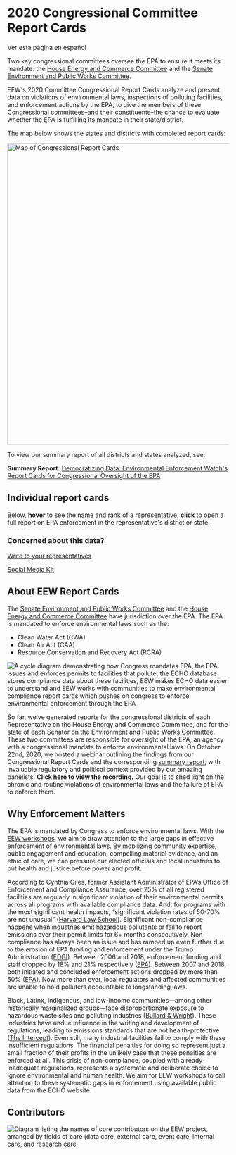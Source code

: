 
<Layout pageTitle="2020 EPA Oversight Reports" sidebarLinks={DataPageSidebarLinks} activeHeaderLink="Data">

# 2020 Congressional Committee Report Cards

<Link to='../reports-es' className='button'>Ver esta página en español</Link>

Two key congressional committees oversee the EPA to ensure it meets its mandate: the <a href="https://energycommerce.house.gov/" target='_blank' rel='noopener' >House Energy and Commerce Committee</a> and the <a href="https://www.epw.senate.gov/public/" target='_blank' rel='noopener' >Senate Environment and Public Works Committee</a>.

EEW's 2020 Committee Congressional Report Cards analyze and present data on violations of environmental laws, inspections of polluting facilities, and enforcement actions by the EPA, to give the members of these Congressional committees–and their constituents–the chance to evaluate whether the EPA is fulfilling its mandate in their state/district.

The map below shows the states and districts with completed report cards:

<img src={Map} alt='Map of Congressional Report Cards' height="685" width="970"/>

To view our summary report of all districts and states analyzed, see:

<strong>Summary Report:</strong> <a href="https://envirodatagov.org/wp-content/uploads/2020/10/Democratizing-Data-Summary-Report.pdf" target='_blank'>Democratizing Data: Environmental Enforcement Watch's Report Cards for Congressional Oversight of the EPA</a>

## Individual report cards

Below, **hover** to see the name and rank of a representative; **click** to open a full report on EPA enforcement in the representative's district or state:

<ReportCardExplorer reportData={SenateEnvironmentAndPublicWorksCommitteeData} reportTitle='Senate Environment and Public Works Committee' />
<ReportCardExplorer reportData={HouseEnergyAndCommerceCommittee} reportTitle='House Energy and Commerce Committee' />

### Concerned about this data?

<a className='button' href="https://democracy.io" target='_blank' rel='noopener' >Write to your representatives</a>

<a className='button' href="https://docs.google.com/document/d/112O6ZQ66Bd-DFsrsOQT-43Fg8SqRAfbrLzhzG0yR4xY/edit#" target='_blank' rel='noopener' >Social Media Kit</a>

## About EEW Report Cards
The <a href="https://www.epw.senate.gov/public/" target='_blank' rel='noopener' >Senate Environment and Public Works Committee</a> and the <a href="https://energycommerce.house.gov/" target='_blank' rel='noopener' >House Energy and Commerce Committee</a> have jurisdiction over the EPA. The EPA is mandated to enforce environmental laws such as the:

* Clean Water Act (CWA)
* Clean Air Act (CAA)
* Resource Conservation and Recovery Act (RCRA)

<img src={CycleDiagram} alt='A cycle diagram demonstrating how Congress mandates EPA, the EPA issues and enforces permits to facilities that pollute, the ECHO database stores compliance data about these facilities, EEW makes ECHO data easier to understand and EEW works with communities to make environmental compliance report cards which pushes on congress to enforce environmental enforcement through the EPA' />

So far, we’ve generated reports for the congressional districts of each Representative on the House Energy and Commerce Committee, and for the state of each Senator on the Environment and Public Works Committee. These two committees are responsible for oversight of the EPA, an agency with a congressional mandate to enforce environmental laws. On October 22nd, 2020, we hosted a webinar outlining the findings from our Congressional Report Cards and the corresponding <a href="https://envirodatagov.org/wp-content/uploads/2020/10/Democratizing-Data-Summary-Report.pdf" target='_blank' rel='noopener' >summary report</a>, with invaluable regulatory and political context provided by our amazing panelists. **Click <a href="https://youtu.be/9Ot7uFA4ucQ" target='_blank' rel='noopener' >here</a> to view the recording.** Our goal is to shed light on the chronic and routine violations of environmental laws and the failure of EPA to enforce them.

## Why Enforcement Matters
The EPA is mandated by Congress to enforce environmental laws. With the [EEW workshops](/events), we aim to draw attention to the large gaps in effective enforcement of environmental laws. By mobilizing community expertise, public engagement and education, compelling material evidence, and an ethic of care, we can pressure our elected officials and local industries to put health and justice before power and profit.

According to Cynthia Giles, former Assistant Administrator of EPA’s Office of Enforcement and Compliance Assurance, over 25% of all registered facilities are regularly in significant violation of their environmental permits across all programs with available compliance data. And, for programs with the most significant health impacts, “significant violation rates of 50-70% are not unusual” (<a href="http://eelp.law.harvard.edu/wp-content/uploads/Cynthia-Giles-Part-2-FINAL.pdf" target='_blank' rel='noopener' >Harvard Law School</a>). Significant non-compliance happens when industries emit hazardous pollutants or fail to report emissions over their permit limits for 6+ months consecutively. Non-compliance has always been an issue and has ramped up even further due to the erosion of EPA funding and enforcement under the Trump Administration (<a href="https://envirodatagov.org/publication/a-sheep-in-the-closet-the-erosion-of-enforcement-at-the-epa/" target='_blank' rel='noopener' >EDGI</a>). Between 2006 and 2018, enforcement funding and staff dropped by 18% and 21% respectively (<a href="https://www.epa.gov/sites/production/files/2020-04/documents/_epaoig_20200331_20-p-0131_0.pdf" target='_blank' rel='noopener' >EPA</a>). Between 2007 and 2018, both initiated and concluded enforcement actions dropped by more than 50% (<a href="https://www.epa.gov/sites/production/files/2020-04/documents/_epaoig_20200331_20-p-0131_0.pdf" target='_blank' rel='noopener' >EPA</a>). Now more than ever, local regulators and affected communities are unable to hold polluters accountable to longstanding laws.

Black, Latinx, Indigenous, and low-income communities—among other historically marginalized groups—face disproportionate exposure to hazardous waste sites and polluting industries (<a href="https://www.indiebound.org/book/9780896084469" target='_blank' rel='noopener' >Bullard & Wright</a>). These industries have undue influence in the writing and development of regulations, leading to emissions standards that are not health-protective (<a href="https://theintercept.com/2019/06/18/pfoa-pfas-teflon-epa-limit/" target='_blank' rel='noopener' >The Intercept</a>). Even still, many industrial facilities fail to comply with these insufficient regulations. The financial penalties for doing so represent just a small fraction of their profits in the unlikely case that these penalties are enforced at all. This crisis of non-compliance, coupled with already-inadequate regulations, represents a systematic and deliberate choice to ignore environmental and human health. We aim for EEW workshops to call attention to these systematic gaps in enforcement using available public data from the ECHO website.

## Contributors
<img src={EEWAuthorshipImage} className='full-width-image' alt="Diagram listing the names of core contributors on the EEW project, arranged by fields of care (data care, external care, event care, internal care, and research care"/>

</Layout>
